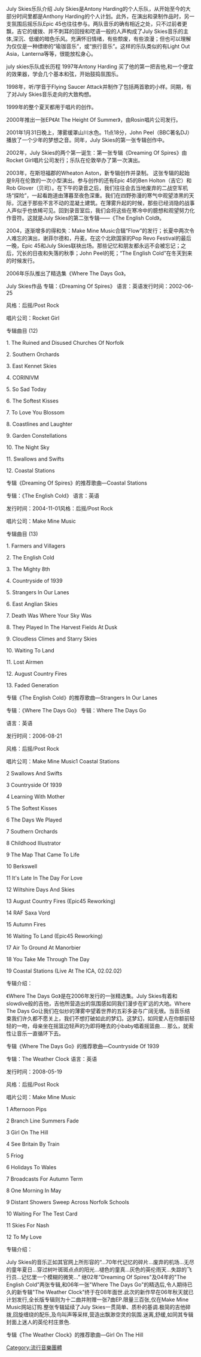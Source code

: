 {{多個問題|
{{Dead end|time=2016-12-17T11:03:22+00:00}}
{{Orphan|time=2016-12-17T11:03:22+00:00}}
{{unreferenced|time=2013-03-31T12:30:17+00:00}}
}}
July Skies乐队介绍
July Skies是Antony Harding的个人乐队，从开始至今的大部分时间里都是Anthony Harding的个人计划。此外，在演出和录制作品时，另一支氛围后摇乐队Epic 45也往往参与。两队音乐的确有相近之处，只不过前者更飘，吉它的缓拨、并不刺耳的回授和呓语一般的人声构成了July Skies音乐的主体,深沉、低缓的暗色乐风。充满怀旧情绪，有些颓废，有些浪漫；但也可以理解为仅仅是一种缥缈的“瑜珈音乐”，或“旅行音乐”。这样的乐队类似的有Light Out Asia，Lanterna等等，很能放松身心。

july skies乐队成长历程
1997年Antony Harding 买了他的第一把吉他,和一个便宜的效果器，学会几个基本和弦，开始鼓捣氛围乐。

1998年，听/学音于Flying Saucer Attack并制作了包括两首歌的小样。同期，有了对July Skies音乐走向的大致构想。

1999年的整个夏天都用于唱片的创作。

2000年推出一张EP《At The Height Of Summer》，由Rosin唱片公司发行。

2001年1月31日晚上，薄雾缓罩山川水色。11点18分，John Peel（BBC著名DJ）播放了一个少年的梦想之音。同年，July Skies的第一张专辑创作中。

2002年，July Skies的两个第一诞生：第一张专辑《Dreaming Of Spires》由Rocket Girl唱片公司发行；乐队在伦敦举办了第一次演出。

2003年，在斯坦福郡的Wheaton Aston，新专辑创作并录制。 这张专辑的起始是9月在伦敦的一次小型演出。参与创作的还有Epic 45的Ben Holton（吉它）和Rob Glover（贝司）。在下午的录音之后，我们往往会去当地废弃的二战空军机场“探险”，一起看跑道由薄暮至夜色深重。我们在四野弥漫的寒气中观望漆黑的天际，沉迷于那些不言不动的混凝土建筑。在薄雾升起的时候，那些已经消隐的战事人声似乎也依稀可见。回到录音室后，我们会将这些在寒冷中的臆想和观望努力化作音符。这就是July Skies的第二张专辑——《The English Cold》。

2004，逐渐增多的得和失：Make Mine Music合辑“Flow”的发行；长夏中两次令人难忘的演出，谢菲尔德和，丹麦。在这个北欧国家的Pop Revo Festival的最后一晚，Epic 45和July Skies联袂出场。那些记忆和朋友都永远不会被忘记；之后，冗长的日夜和失落的秋季；John Peel的死；“The English Cold”在冬天到来的时候发行。

2006年乐队推出了精选集《Where The Days Go》。

July Skies作品
专辑：《Dreaming Of Spires》
语言：英语发行时间：2002-06-25

风格：后摇/Post Rock

唱片公司：Rocket Girl

专辑曲目 (12)

1. The Ruined and Disused Churches Of Norfolk

2. Southern Orchards

3. East Kennet Skies

4. CORINIVM

5. So Sad Today

6. The Softest Kisses

7. To Love You Blossom

8. Coastlines and Laughter

9. Garden Constellations

10. The Night Sky

11. Swallows and Swifts

12. Coastal Stations

专辑《Dreaming Of Spires》的推荐歌曲—Coastal Stations

专辑：《The English Cold》
语言：英语

发行时间：2004-11-01风格：后摇/Post Rock

唱片公司：Make Mine Music

专辑曲目 (13)

1. Farmers and Villagers

2. The English Cold

3. The Mighty 8th

4. Countryside of 1939

5. Strangers In Our Lanes

6. East Anglian Skies

7. Death Was Where Your Sky Was

8. They Played In The Harvest Fields At Dusk

9. Cloudless Climes and Starry Skies

10. Waiting To Land

11. Lost Airmen

12. August Country Fires

13. Faded Generation

专辑《The English Cold》的推荐歌曲—Strangers In Our Lanes

专辑：《Where The Days Go》
专辑：Where The Days Go

语言：英语

发行时间：2006-08-21

风格：后摇/Post Rock

唱片公司：Make Mine Music1 Coastal Stations

2 Swallows And Swifts

3 Countryside Of 1939

4 Learning With Mother

5 The Softest Kisses

6 The Days We Played

7 Southern Orchards

8 Childhood Illustrator

9 The Map That Came To Life

10 Berkswell

11 It's Late In The Day For Love

12 Wiltshire Days And Skies

13 August Country Fires (Epic45 Reworking)

14 RAF Saxa Vord

15 Autumn Fires

16 Waiting To Land (Epic45 Reworking)

17 Air To Ground At Manorbier

18 You Take Me Through The Day

19 Coastal Stations (Live At The ICA, 02.02.02)

专辑介绍：

《Where The Days Go》是在2006年发行的一张精选集。July Skies有着和slowdive般的吉他，吉他所营造出的氛围感如同我们漫步在旷远的大地。Where The Days Go让我们在似纱的薄雾中望着世界的五彩多姿与广阔无垠。当音乐结束我们许久都不愿关上，我们不想打破如此的梦幻。这梦幻，如同爱人在你额前轻轻的一吻，母亲坐在摇篮边轻声的为即将睡去的小baby唱着摇篮曲.... 那么，就索性让音乐一直循环下去。

专辑《Where The Days Go》的推荐歌曲—Countryside Of 1939

专辑：The Weather Clock
语言：英语

发行时间：2008-05-19

风格：后摇/Post Rock

唱片公司：Make Mine Music

1 Afternoon Pips

2 Branch Line Summers Fade

3 Girl On The Hill

4 See Britain By Train

5 Friog

6 Holidays To Wales

7 Broadcasts For Autumn Term

8 One Morning In May

9 Distant Showers Sweep Across Norfolk Schools

10 Waiting For The Test Card

11 Skies For Nash

12 To My Love

专辑介绍：

July Skies的音乐正如其官网上所形容的“...70年代记忆的碎片...废弃的机场...无尽的童年夏日...穿过树叶斑斑点点的阳光...褪色的童真...灰色的英伦雨天...失踪的飞行员...记忆里一个模糊的微笑...” 继02年"Dreaming Of Spires"及04年的"The English Cold"两张专辑,和06年一张"Where The Days Go"的精选后,令人期待已久的新专辑"The Weather Clock"终于在08年面世.此次的新作早在06年秋天就已计划发行,全长版专辑则为十二曲并附赠一张7曲EP.限量三百张,仅在Make Mine Music网站订购.整张专辑延续了July Skies一贯简单、质朴的基调.极简的吉他碎拨,回旋缠绕的配乐,及鸟叫声等采样,营造出飘渺空灵的氛围.迷离,舒缓,如同其专辑封面上迷人的英伦村庄景色.

专辑《The Weather Clock》的推荐歌曲—Girl On The Hill

[[Category:流行音樂團體|Category:流行音樂團體]]